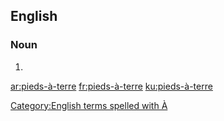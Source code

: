 ==English==

===Noun===
{{head|en}}

# {{plural of|pied-à-terre}}

[[Category:English terms spelled with À]]

[[ar:pieds-à-terre]]
[[fr:pieds-à-terre]]
[[ku:pieds-à-terre]]